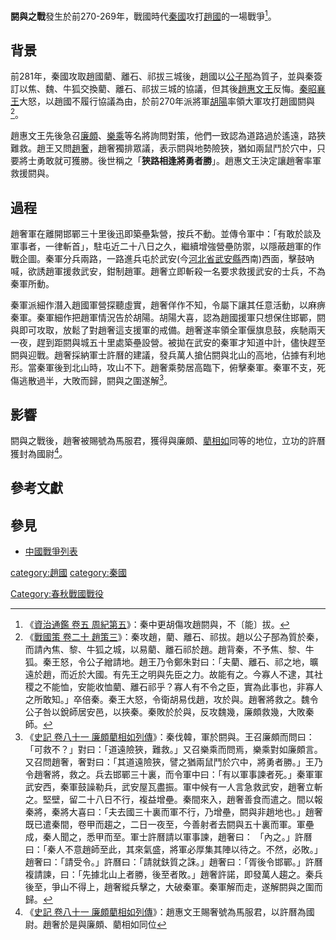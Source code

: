 {{Infobox Military Conflict
|conflict=閼與之戰
|partof=
|date=前270年（趙惠文王二十九年、韓桓惠王三年<ref>《[[s:史記/卷043|史記 卷四十三 趙世家]]》：二十九年，秦、韓相攻，而圍閼與。趙使趙奢將，擊秦，大破秦軍閼與下，賜號為馬服君。《[[s:史記/卷015|史記 卷十五 六國年表]]》：三。秦擊我閼與城，不拔。</ref>）-前269年（秦昭襄王三十八年<ref name="秦本紀"/>）
|place=閼與（今[[山西省|山西省]][[晋中市|晋中市]][[和顺縣|和顺縣]]西北）
|result=趙國獲得決定性勝利。
|combatant1=[[秦國|秦國]]
|combatant2=[[趙國|趙國]]
|commander1=[[胡陽|胡陽]]<ref name="秦本紀">《[[s:史記/卷005|史記 卷五 秦本紀]]》：三十八年，中更胡（傷）［陽］攻趙閼與，不能取。</ref>
|commander2=[[趙奢|趙奢]]
|strength1=不詳
|strength2=不詳
|casualties1=伤亡逃散过半
|casualties2=不詳
}}
{{Campaignbox 秦赵战争}}
'''閼與之戰'''發生於前270-269年，戰國時代[[秦國|秦國]]攻打[[趙國|趙國]]的一場戰爭<ref>《[[s:資治通鑑/卷005|資治通鑑 卷五 周紀第五]]》：秦中更胡傷攻趙閼與，不〔能〕拔。</ref>。

== 背景 ==
前281年，秦國攻取趙國藺、離石、祁拔三城後，趙國以[[公子郚|公子郚]]為質子，並與秦簽訂以焦、魏、牛狐交換藺、離石、祁拔三城的協議，但其後[[趙惠文王|趙惠文王]]反悔。[[秦昭襄王|秦昭襄王]]大怒，以趙國不履行協議為由，於前270年派將軍[[胡陽|胡陽]]率領大軍攻打趙國閼與<ref>《[[s:戰國策/卷20|戰國策 卷二十 趙策三]]》：秦攻趙，藺、離石、祁拔。趙以公子郚為質於秦，而請內焦、黎、牛狐之城，以易藺、離石祁於趙。趙背秦，不予焦、黎、牛狐。秦王怒，令公子繒請地。趙王乃令鄭朱對曰：「夫藺、離石、祁之地，曠遠於趙，而近於大國。有先王之明與先臣之力。故能有之。今寡人不逮，其社稷之不能恤，安能收恤藺、離石祁乎？寡人有不令之臣，實為此事也，非寡人之所敢知。」卒倍秦。秦王大怒，令衛胡易伐趙，攻於與。趙奢將救之。魏令公子咎以銳師居安邑，以挾秦。秦敗於於與，反攻魏幾，廉頗救幾，大敗秦師。</ref>。

趙惠文王先後急召[[廉頗|廉頗]]、[[樂乘|樂乘]]等名將詢問對策，他們一致認為道路過於遙遠，路狹難救。趙王又問[[趙奢|趙奢]]，趙奢獨排眾議，表示閼與地勢險狹，猶如兩鼠鬥於穴中，只要將士勇敢就可獲勝。後世稱之「'''狹路相逢將勇者勝'''」。趙惠文王決定讓趙奢率軍救援閼與。

== 過程 ==
趙奢軍在離開邯鄲三十里後迅即築壘紮營，按兵不動。並傳令軍中：「有敢於談及軍事者，一律斬首」，駐屯近二十八日之久，繼續增強營壘防禦，以隱蔽趙軍的作戰企圖。秦軍分兵兩路，一路進兵屯於武安(今[[河北省|河北省]][[武安縣|武安縣]]西南)西面，擊鼓吶喊，欲誘趙軍援救武安，鉗制趙軍。趙奢立即斬殺一名要求救援武安的士兵，不為秦軍所動。

秦軍派細作潛入趙國軍營探聽虛實，趙奢佯作不知，令屬下讓其任意活動，以麻痹秦軍。秦軍細作把趙軍情況告於胡陽。胡陽大喜，認為趙國援軍只想保住邯鄲，閼與即可攻取，放鬆了對趙奢這支援軍的戒備。趙奢遂率領全軍偃旗息鼓，疾馳兩天一夜，趕到距閼與城五十里處築壘設營。被拋在武安的秦軍才知道中計，儘快趕至閼與迎戰。趙奢採納軍士許曆的建議，發兵萬人搶佔閼與北山的高地，佔據有利地形。當秦軍後到北山時，攻山不下。趙奢乘勢居高臨下，俯擊秦軍。秦軍不支，死傷逃散過半，大敗而歸，閼與之圍遂解<ref>《[[s:史記/卷081|史記 卷八十一 廉頗藺相如列傳]]》：秦伐韓，軍於閼與。王召廉頗而問曰：「可救不？」對曰：「道遠險狹，難救。」又召樂乘而問焉，樂乘對如廉頗言。又召問趙奢，奢對曰：「其道遠險狹，譬之猶兩鼠鬥於穴中，將勇者勝。」王乃令趙奢將，救之。兵去邯鄲三十裏，而令軍中曰：「有以軍事諫者死。」秦軍軍武安西，秦軍鼓譟勒兵，武安屋瓦盡振。軍中候有一人言急救武安，趙奢立斬之。堅壁，留二十八日不行，複益增壘。秦間來入，趙奢善食而遣之。間以報秦將，秦將大喜曰：「夫去國三十裏而軍不行，乃增壘，閼與非趙地也。」趙奢既已遣秦間，卷甲而趨之，二日一夜至，今善射者去閼與五十裏而軍。軍壘成，秦人聞之，悉甲而至。軍士許曆請以軍事諫，趙奢曰： 「內之。」許曆曰：「秦人不意趙師至此，其來氣盛，將軍必厚集其陣以待之。不然，必敗。」趙奢曰：「請受令。」許曆曰：「請就鈇質之誅。」趙奢曰：「胥後令邯鄲。」許曆複請諫，曰：「先據北山上者勝，後至者敗。」趙奢許諾，即發萬人趨之。秦兵後至，爭山不得上，趙奢縱兵擊之，大破秦軍。秦軍解而走，遂解閼與之圍而歸。</ref>。

== 影響 ==
閼與之戰後，趙奢被賜號為馬服君，獲得與廉頗、[[藺相如|藺相如]]同等的地位，立功的許曆獲封為國尉<ref>《[[s:史記/卷081|史記 卷八十一 廉頗藺相如列傳]]》：趙惠文王賜奢號為馬服君，以許曆為國尉。趙奢於是與廉頗、藺相如同位</ref>。

==參考文獻==
{{reflist}}

==參見==
*[[中國戰爭列表|中國戰爭列表]]

{{戰國歷史事件}}

[[category:趙國|category:趙國]]
[[category:秦國|category:秦國]]
[[Category:春秋戰國戰役|Category:春秋戰國戰役]]